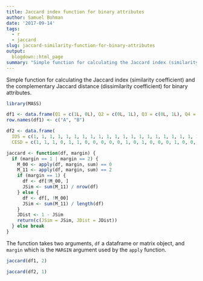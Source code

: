 ```yaml
---
title: Jaccard index function for binary attributes
author: Samuel Bohman
date: '2017-09-14'
tags:
  - r
  - jaccard
slug: jaccard-similarity-function-for-binary-attributes
output:
  blogdown::html_page
summary: "Simple function for calculating the Jaccard index (similarity coefficient) and the complementary Jaccard distance (dissimilarity coefficient) for binary attributes."
---
```


Simple function for calculating the Jaccard index (similarity coefficient) and the complementary Jaccard distance (dissimilarity coefficient) for binary attributes.

```r
library(MASS)

df1 <- data.frame(Q1 = c(1L, 0L), Q2 = c(0L, 1L), Q3 = c(0L, 1L), Q4 = c(1L, 0L), Q5 = c(1L, 1L), Q6 = c(0L, 0L))
row.names(df1) <- c("A", "B")

df2 <- data.frame(
  IDS = c(1, 1, 1, 1, 1, 1, 1, 1, 1, 1, 1, 1, 1, 1, 1, 1, 1, 1, 1, 1, 1, 1, 1, 1, 1, 1, 1, 1, 1, 1, 1, 0, 0, 0, 0, 0, 0, 0, 0, 0, 0, 0, 0), 
  CESD = c(1, 1, 1, 0, 1, 1, 0, 0, 0, 0, 0, 1, 0, 1, 0, 0, 0, 1, 0, 0, 0, 0, 0, 0, 0, 0, 0, 0, 0, 0, 0, 1, 1, 1, 1, 1, 1, 1, 1, 1, 1, 1, 1))

jaccard <- function(df, margin) {
  if (margin == 1 | margin == 2) {
    M_00 <- apply(df, margin, sum) == 0
    M_11 <- apply(df, margin, sum) == 2
    if (margin == 1) {
      df <- df[!M_00, ]
      JSim <- sum(M_11) / nrow(df)
    } else {
      df <- df[, !M_00]
      JSim <- sum(M_11) / length(df)
    }
    JDist <- 1 - JSim
    return(c(JSim = JSim, JDist = JDist))
  } else break
}
```

The function takes two arguments, `df` a dataframe or matrix object, and `margin` which is the `MARGIN` argument used by the `apply` function. 

```r
jaccard(df1, 2)
```

```r
jaccard(df2, 1)
```

